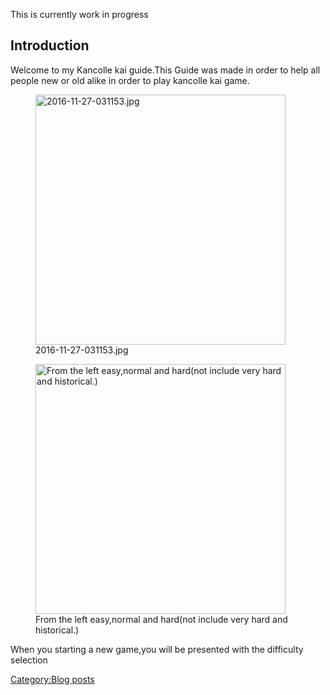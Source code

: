 This is currently work in progress
==Introduction==
Welcome to my Kancolle kai guide.This Guide was made in order to help all people new or old alike in order to play kancolle kai game.

[[File:2016-11-27-031153.jpg|thumb|left|400px]]

















[[File:2016-11-27-031215.jpg|thumb|left|400px|From the left easy,normal and hard(not include very hard and historical.)]]

















When you starting a new game,you will be presented with the difficulty selection
[[Category:Blog posts]]